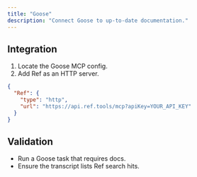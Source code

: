 ```yaml
---
title: "Goose"
description: "Connect Goose to up-to-date documentation."
---
```



## Integration

1. Locate the Goose MCP config.
2. Add Ref as an HTTP server.

```json
{
  "Ref": {
    "type": "http",
    "url": "https://api.ref.tools/mcp?apiKey=YOUR_API_KEY"
  }
}
```

## Validation

- Run a Goose task that requires docs.
- Ensure the transcript lists Ref search hits.

<GetHelp/>
